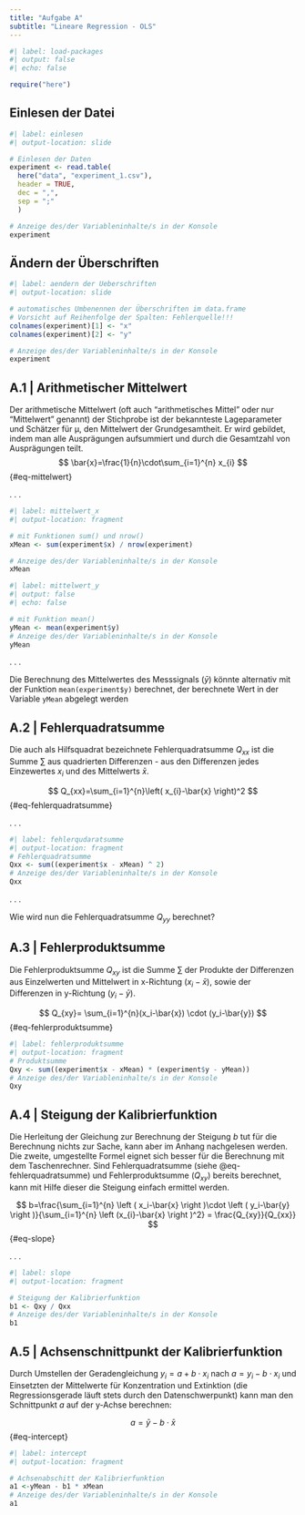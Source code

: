 ```yaml
---
title: "Aufgabe A"
subtitle: "Lineare Regression - OLS"
---
```


```r
#| label: load-packages
#| output: false
#| echo: false

require("here")

```

## Einlesen der Datei

```r
#| label: einlesen
#| output-location: slide

# Einlesen der Daten
experiment <- read.table(
  here("data", "experiment_1.csv"),
  header = TRUE,
  dec = ",",
  sep = ";"
  )

# Anzeige des/der Variableninhalte/s in der Konsole
experiment
```

## Ändern der Überschriften

```r
#| label: aendern der Ueberschriften
#| output-location: slide

# automatisches Umbenennen der Überschriften im data.frame
# Vorsicht auf Reihenfolge der Spalten: Fehlerquelle!!!
colnames(experiment)[1] <- "x"
colnames(experiment)[2] <- "y"

# Anzeige des/der Variableninhalte/s in der Konsole
experiment
```

## A.1 \| Arithmetischer Mittelwert

Der arithmetische Mittelwert (oft auch "arithmetisches Mittel" oder nur "Mittelwert" genannt) der Stichprobe ist der bekannteste Lageparameter und Schätzer für µ, den Mittelwert der Grundgesamtheit. Er wird gebildet, indem man alle Ausprägungen aufsummiert und durch die Gesamtzahl von Ausprägungen teilt. $$
\bar{x}=\frac{1}{n}\cdot\sum_{i=1}^{n} x_{i}
$$ {#eq-mittelwert}

. . .

```r
#| label: mittelwert_x
#| output-location: fragment

# mit Funktionen sum() und nrow()
xMean <- sum(experiment$x) / nrow(experiment)

# Anzeige des/der Variableninhalte/s in der Konsole
xMean
```

```r
#| label: mittelwert_y
#| output: false
#| echo: false

# mit Funktion mean()
yMean <- mean(experiment$y)
# Anzeige des/der Variableninhalte/s in der Konsole
yMean
```

. . .

Die Berechnung des Mittelwertes des Messsignals ($\bar{y}$) könnte alternativ mit der Funktion `mean(experiment$y)` berechnet, der berechnete Wert in der Variable `yMean` abgelegt werden

## A.2 \| Fehlerquadratsumme

Die auch als Hilfsquadrat bezeichnete Fehlerquadratsumme $Q_{xx}$ ist die Summe $\sum$ aus quadrierten Differenzen - aus den Differenzen jedes Einzewertes $x_i$ und des Mittelwerts $\bar{x}$.

$$
    Q_{xx}=\sum_{i=1}^{n}\left( x_{i}-\bar{x} \right)^2
$$ {#eq-fehlerquadratsumme}

. . .

```r
#| label: fehlerqudaratsumme
#| output-location: fragment
# Fehlerquadratsumme
Qxx <- sum((experiment$x - xMean) ^ 2)
# Anzeige des/der Variableninhalte/s in der Konsole
Qxx
```

. . .

::: {.callout-tip appearance="minimal"}
Wie wird nun die Fehlerquadratsumme $Q_{yy}$ berechnet?
:::

## A.3 \| Fehlerproduktsumme

Die Fehlerproduktsumme $Q_{xy}$ ist die Summe $\sum$ der Produkte der Differenzen aus Einzelwerten und Mittelwert in x-Richtung $(x_i-\bar{x})$, sowie der Differenzen in y-Richtung $(y_i-\bar{y})$.

$$
Q_{xy}= \sum_{i=1}^{n}(x_i-\bar{x}) \cdot (y_i-\bar{y})
$$ {#eq-fehlerproduktsumme}

```r
#| label: fehlerproduktsumme
#| output-location: fragment
# Produktsumme
Qxy <- sum((experiment$x - xMean) * (experiment$y - yMean))
# Anzeige des/der Variableninhalte/s in der Konsole
Qxy
```

## A.4 \| Steigung der Kalibrierfunktion

Die Herleitung der Gleichung zur Berechnung der Steigung $b$ tut für die Berechnung nichts zur Sache, kann aber im Anhang nachgelesen werden. Die zweite, umgestellte Formel eignet sich besser für die Berechnung mit dem Taschenrechner. Sind Fehlerquadratsumme (siehe @eq-fehlerquadratsumme) und Fehlerproduktsumme ($Q_{xy}$) bereits berechnet, kann mit Hilfe dieser die Steigung einfach ermittel werden.

$$
b=\frac{\sum_{i=1}^{n} \left ( x_i-\bar{x} \right )\cdot \left (  y_i-\bar{y}  \right )}{\sum_{i=1}^{n} \left (x_{i}-\bar{x} \right )^2} =  \frac{Q_{xy}}{Q_{xx}} 
$$ {#eq-slope}

. . .

```r
#| label: slope
#| output-location: fragment

# Steigung der Kalibrierfunktion
b1 <- Qxy / Qxx
# Anzeige des/der Variableninhalte/s in der Konsole
b1
```

## A.5 \| Achsenschnittpunkt der Kalibrierfunktion

Durch Umstellen der Geradengleichung $y_i= a + b \cdot x_i$ nach $a = y_i - b \cdot x_i$ und Einsetzten der Mittelwerte für Konzentration und Extinktion (die Regressionsgerade läuft stets durch den Datenschwerpunkt) kann man den Schnittpunkt $a$ auf der y-Achse berechnen:

$$
a = \bar{y} - b \cdot \bar{x}
$$ {#eq-intercept}

```r
#| label: intercept
#| output-location: fragment

# Achsenabschitt der Kalibrierfunktion
a1 <-yMean - b1 * xMean 
# Anzeige des/der Variableninhalte/s in der Konsole
a1
```
